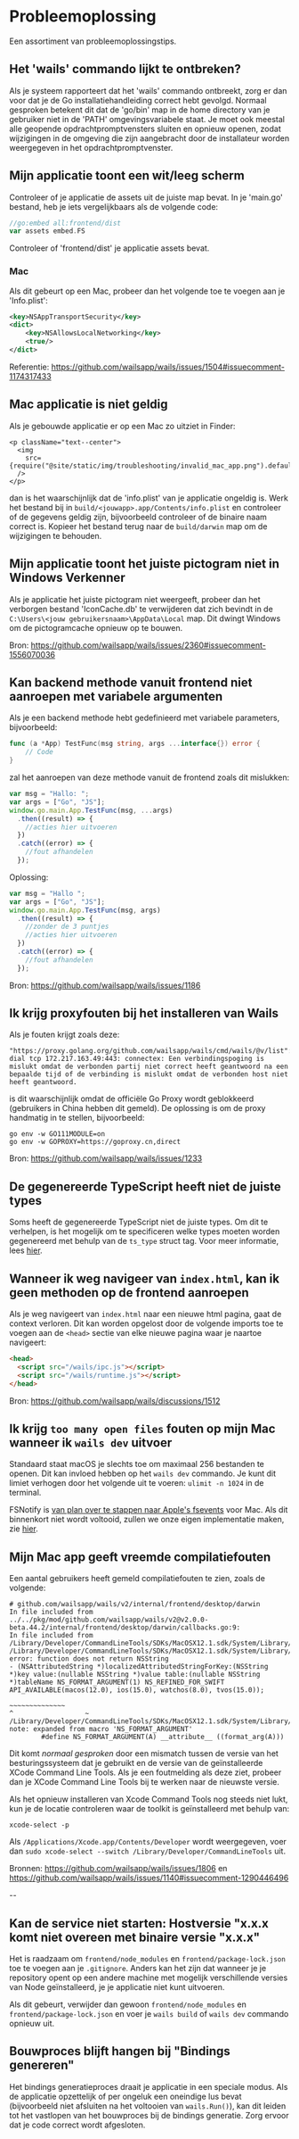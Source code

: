 # Probleemoplossing

Een assortiment van probleemoplossingstips.

## Het 'wails' commando lijkt te ontbreken?

Als je systeem rapporteert dat het 'wails' commando ontbreekt, zorg er dan voor dat je de Go installatiehandleiding correct hebt gevolgd. Normaal gesproken betekent dit dat de 'go/bin' map in de home directory van je gebruiker niet in de 'PATH' omgevingsvariabele staat. Je moet ook meestal alle geopende opdrachtpromptvensters sluiten en opnieuw openen, zodat wijzigingen in de omgeving die zijn aangebracht door de installateur worden weergegeven in het opdrachtpromptvenster.

## Mijn applicatie toont een wit/leeg scherm

Controleer of je applicatie de assets uit de juiste map bevat. In je 'main.go' bestand, heb je iets vergelijkbaars als de volgende code:

```go
//go:embed all:frontend/dist
var assets embed.FS
```

Controleer of 'frontend/dist' je applicatie assets bevat.

### Mac

Als dit gebeurt op een Mac, probeer dan het volgende toe te voegen aan je 'Info.plist':

```xml
<key>NSAppTransportSecurity</key>
<dict>
    <key>NSAllowsLocalNetworking</key>
    <true/>
</dict>
```

Referentie: https://github.com/wailsapp/wails/issues/1504#issuecomment-1174317433

## Mac applicatie is niet geldig

Als je gebouwde applicatie er op een Mac zo uitziet in Finder:

```mdx-code-block
<p className="text--center">
  <img
    src={require("@site/static/img/troubleshooting/invalid_mac_app.png").default}
  />
</p>
```

dan is het waarschijnlijk dat de 'info.plist' van je applicatie ongeldig is. Werk het bestand bij in `build/<jouwapp>.app/Contents/info.plist` en controleer of de gegevens geldig zijn, bijvoorbeeld controleer of de binaire naam correct is. Kopieer het bestand terug naar de `build/darwin` map om de wijzigingen te behouden.

## Mijn applicatie toont het juiste pictogram niet in Windows Verkenner

Als je applicatie het juiste pictogram niet weergeeft, probeer dan het verborgen bestand 'IconCache.db' te verwijderen dat zich bevindt in de `C:\Users\<jouw gebruikersnaam>\AppData\Local` map. Dit dwingt Windows om de pictogramcache opnieuw op te bouwen.

Bron: https://github.com/wailsapp/wails/issues/2360#issuecomment-1556070036

## Kan backend methode vanuit frontend niet aanroepen met variabele argumenten

Als je een backend methode hebt gedefinieerd met variabele parameters, bijvoorbeeld:

```go
func (a *App) TestFunc(msg string, args ...interface{}) error {
    // Code
}
```

zal het aanroepen van deze methode vanuit de frontend zoals dit mislukken:

```js
var msg = "Hallo: ";
var args = ["Go", "JS"];
window.go.main.App.TestFunc(msg, ...args)
  .then((result) => {
    //acties hier uitvoeren
  })
  .catch((error) => {
    //fout afhandelen
  });
```

Oplossing:

```js
var msg = "Hallo ";
var args = ["Go", "JS"];
window.go.main.App.TestFunc(msg, args)
  .then((result) => {
    //zonder de 3 puntjes
    //acties hier uitvoeren
  })
  .catch((error) => {
    //fout afhandelen
  });
```

Bron: https://github.com/wailsapp/wails/issues/1186

## Ik krijg proxyfouten bij het installeren van Wails

Als je fouten krijgt zoals deze:

```console
"https://proxy.golang.org/github.com/wailsapp/wails/cmd/wails/@v/list": dial tcp 172.217.163.49:443: connectex: Een verbindingspoging is mislukt omdat de verbonden partij niet correct heeft geantwoord na een bepaalde tijd of de verbinding is mislukt omdat de verbonden host niet heeft geantwoord.
```

is dit waarschijnlijk omdat de officiële Go Proxy wordt geblokkeerd (gebruikers in China hebben dit gemeld). De oplossing is om de proxy handmatig in te stellen, bijvoorbeeld:

```console
go env -w GO111MODULE=on
go env -w GOPROXY=https://goproxy.cn,direct
```

Bron: https://github.com/wailsapp/wails/issues/1233

## De gegenereerde TypeScript heeft niet de juiste types

Soms heeft de gegenereerde TypeScript niet de juiste types. Om dit te verhelpen, is het mogelijk om te specificeren welke types moeten worden gegenereerd met behulp van de `ts_type` struct tag. Voor meer informatie, lees [hier](https://github.com/tkrajina/typescriptify-golang-structs#custom-types).

## Wanneer ik weg navigeer van `index.html`, kan ik geen methoden op de frontend aanroepen

Als je weg navigeert van `index.html` naar een nieuwe html pagina, gaat de context verloren. Dit kan worden opgelost door de volgende imports toe te voegen aan de `<head>` sectie van elke nieuwe pagina waar je naartoe navigeert:

```html
<head>
  <script src="/wails/ipc.js"></script>
  <script src="/wails/runtime.js"></script>
</head>
```

Bron: https://github.com/wailsapp/wails/discussions/1512

## Ik krijg `too many open files` fouten op mijn Mac wanneer ik `wails dev` uitvoer

Standaard staat macOS je slechts toe om maximaal 256 bestanden te openen. Dit kan invloed hebben op het `wails dev` commando. Je kunt dit limiet verhogen door het volgende uit te voeren: `ulimit -n 1024` in de terminal.

FSNotify is [van plan over te stappen naar Apple's fsevents](https://github.com/fsnotify/fsnotify/issues/11) voor Mac. Als dit binnenkort niet wordt voltooid, zullen we onze eigen implementatie maken, zie [hier](https://github.com/wailsapp/wails/issues/1733).

## Mijn Mac app geeft vreemde compilatiefouten

Een aantal gebruikers heeft gemeld compilatiefouten te zien, zoals de volgende:

```shell
# github.com/wailsapp/wails/v2/internal/frontend/desktop/darwin
In file included from ../../pkg/mod/github.com/wailsapp/wails/v2@v2.0.0-beta.44.2/internal/frontend/desktop/darwin/callbacks.go:9:
In file included from /Library/Developer/CommandLineTools/SDKs/MacOSX12.1.sdk/System/Library/Frameworks/Foundation.framework/Headers/Foundation.h:12:
/Library/Developer/CommandLineTools/SDKs/MacOSX12.1.sdk/System/Library/Frameworks/Foundation.framework/Headers/NSBundle.h:91:143: error: function does not return NSString
- (NSAttributedString *)localizedAttributedStringForKey:(NSString *)key value:(nullable NSString *)value table:(nullable NSString *)tableName NS_FORMAT_ARGUMENT(1) NS_REFINED_FOR_SWIFT API_AVAILABLE(macos(12.0), ios(15.0), watchos(8.0), tvos(15.0));
                                                         ~~~~~~~~~~~~~~                                                                       ^                  ~
/Library/Developer/CommandLineTools/SDKs/MacOSX12.1.sdk/System/Library/Frameworks/Foundation.framework/Headers/NSObjCRuntime.h:103:48: note: expanded from macro 'NS_FORMAT_ARGUMENT'
        #define NS_FORMAT_ARGUMENT(A) __attribute__ ((format_arg(A)))
```

Dit komt _normaal gesproken_ door een mismatch tussen de versie van het besturingssysteem dat je gebruikt en de versie van de geïnstalleerde XCode Command Line Tools. Als je een foutmelding als deze ziet, probeer dan je XCode Command Line Tools bij te werken naar de nieuwste versie.

Als het opnieuw installeren van Xcode Command Tools nog steeds niet lukt, kun je de locatie controleren waar de toolkit is geïnstalleerd met behulp van:

`xcode-select -p`

Als `/Applications/Xcode.app/Contents/Developer` wordt weergegeven, voer dan `sudo xcode-select --switch /Library/Developer/CommandLineTools` uit.

Bronnen: https://github.com/wailsapp/wails/issues/1806 en https://github.com/wailsapp/wails/issues/1140#issuecomment-1290446496

--

## Kan de service niet starten: Hostversie "x.x.x komt niet overeen met binaire versie "x.x.x"

Het is raadzaam om `frontend/node_modules` en `frontend/package-lock.json` toe te voegen aan je `.gitignore`. Anders kan het zijn dat wanneer je je repository opent op een andere machine met mogelijk verschillende versies van Node geïnstalleerd, je je applicatie niet kunt uitvoeren.

Als dit gebeurt, verwijder dan gewoon `frontend/node_modules` en `frontend/package-lock.json` en voer je `wails build` of `wails dev` commando opnieuw uit.

## Bouwproces blijft hangen bij "Bindings genereren"

Het bindings generatieproces draait je applicatie in een speciale modus. Als de applicatie opzettelijk of per ongeluk een oneindige lus bevat (bijvoorbeeld niet afsluiten na het voltooien van `wails.Run()`), kan dit leiden tot het vastlopen van het bouwproces bij de bindings generatie. Zorg ervoor dat je code correct wordt afgesloten.